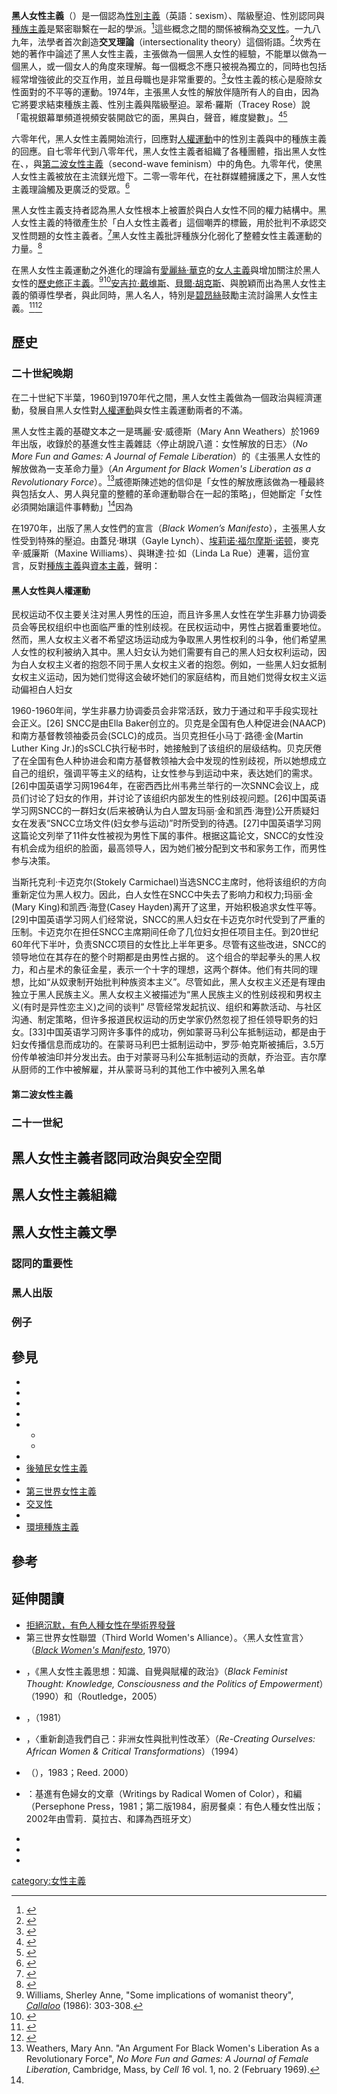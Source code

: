 {{Proofreader needed|en|black feminism}}
{{Feminism sidebar |Variants (general)}}
'''黑人女性主義'''（{{lang-en|black feminism}}）是一個認為[[性別主義|性別主義]]（英語：sexism）、階級壓迫、性別認同與[[種族主義|種族主義]]是緊密聯繫在一起的學派。<ref>{{cite web|url=http://www.feministezine.com/feminist/modern/Defining-Black-Feminist-Thought.html|title=Defining Black Feminist Thought|accessdate=2007-05-31|archive-date=2019-07-29|archive-url=https://web.archive.org/web/20190729114634/http://www.feministezine.com/feminist/modern/Defining-Black-Feminist-Thought.html|dead-url=yes}}</ref>這些概念之間的關係被稱為[[交叉性|交叉性]]。一九八九年，法學者{{link-en|柏莉‧坎秀|Kimberlé Crenshaw}}首次創造'''交叉理論'''（intersectionality theory）這個術語。<ref>{{Cite journal|title = Demarginalizing the Intersection of Race and Sex: A Black Feminist Critique of Antidiscrimination Doctrine, Feminist Theory and Antiracist Politics|url = http://philpapers.org/rec/CREDTI|journal = The University of Chicago Legal Forum|date = 1989-01-01|pages = 139–167|volume = 140|first = Kimberle|last = Crenshaw|access-date = 2016-10-04|archive-date = 2019-09-16|archive-url = https://web.archive.org/web/20190916013048/https://philpapers.org/rec/CREDTI|dead-url = no}}</ref>坎秀在她的著作中論述了黑人女性主義，主張做為一個黑人女性的經驗，不能單以做為一個黑人，或一個女人的角度來理解。每一個概念不應只被視為獨立的，同時也包括經常增強彼此的交互作用，並且母職也是非常重要的。<ref>{{cite web|url = http://www.americanbar.org/content/dam/aba/publishing/perspectives_magazine/women_perspectives_Spring2004CrenshawPSP.authcheckdam.pdf|title = Intersectionality: The Double Bind of Race and Gender|date = |accessdate = |website = |publisher = |last = |first = |archive-date = 2012-01-18|archive-url = https://web.archive.org/web/20120118111551/http://www.americanbar.org/content/dam/aba/publishing/perspectives_magazine/women_perspectives_Spring2004CrenshawPSP.authcheckdam.pdf|dead-url = yes}}</ref>女性主義的核心是廢除女性面對的不平等的運動。1974年，{{link-en|卡姆比河團體|Combahee River Collective}}主張黑人女性的解放伴隨所有人的自由，因為它將要求結束種族主義、性別主義與階級壓迫。翠希‧羅斯（Tracey Rose）說「電視銀幕單頻道視頻安裝開啟它的面，黑與白，聲音，維度變數」。<ref>{{Cite book|title=global feminisms|last=N'Gone|first=Fall|publisher=Merrell|year=|isbn=|location=|pages=72}}</ref><ref>{{cite web|url=http://www.feministezine.com/feminist/modern/Black-Feminist-Statement.html|title=Combahee River Collective: A Black Feminist Statement – 1974|accessdate=2007-05-31|archive-url=https://web.archive.org/web/20160326010648/http://www.feministezine.com/feminist/modern/Black-Feminist-Statement.html|archive-date=2016-03-26|dead-url=yes}}</ref>

六零年代，黑人女性主義開始流行，回應對[[非裔美國人民權運動|人權運動]]中的性別主義與{{link-en|女性主義運動|feminist movement}}中的種族主義的回應。自七零年代到八零年代，黑人女性主義者組織了各種團體，指出黑人女性在{{link-en|黑人國族主義|black nationalism}}、{{link-en|同志解放|gay liberation}}，與[[第二波女性主義|第二波女性主義]]（second-wave feminism）中的角色。九零年代，{{link-en|安妮塔‧希爾論戰|Anita Hill controversy}}使黑人女性主義被放在主流鎂光燈下。二零一零年代，在社群媒體擁護之下，黑人女性主義理論觸及更廣泛的受眾。<ref>{{cite web|title = Black Feminism Goes Viral|url = http://www.ebony.com/news-views/black-feminism-goes-viral-045#axzz3idJ5gFFi|accessdate = 2015-08-12|date = 2014-03-03|last = Jamilah|first = Lemieux|archive-date = 2018-09-28|archive-url = https://web.archive.org/web/20180928123139/https://www.ebony.com/news-views/black-feminism-goes-viral-045#axzz3idJ5gFFi|dead-url = no}}</ref> 

黑人女性主義支持者認為黑人女性根本上被置於與白人女性不同的權力結構中。黑人女性主義的特徵產生於「白人女性主義者」這個嘲弄的標籤，用於批判不承認交叉性問題的女性主義者。<ref>{{cite web|title = Why We Need To Talk About White Feminism|url = http://www.huffingtonpost.com/entry/why-we-need-to-talk-about-white-feminism_55c8ca5ce4b0f73b20ba020a|website = The Huffington Post|accessdate = 2015-08-12|last = Blay|date = 2015-08-10|first = Zeba|last2 = Gray|first2 = Emma|archive-date = 2015-12-24|archive-url = https://web.archive.org/web/20151224160119/http://www.huffingtonpost.com/entry/why-we-need-to-talk-about-white-feminism_55c8ca5ce4b0f73b20ba020a|dead-url = no}}</ref>黑人女性主義批評種族分化弱化了整體女性主義運動的力量。<ref>{{cite web|title = What Happened to the Women’s Movement?|url = https://monthlyreview.org/2001/05/01/what-happened-to-the-womens-movement/|website = Monthly Review|accessdate = 2015-08-12|first = Barbara|last = Epstein|archive-date = 2019-12-12|archive-url = https://web.archive.org/web/20191212213426/https://monthlyreview.org/2001/05/01/what-happened-to-the-womens-movement/|dead-url = no}}</ref>

在黑人女性主義運動之外進化的理論有[[愛麗絲·華克|愛麗絲·華克]]的[[女人主義|女人主義]]與增加關注於黑人女性的[[歷史修正主義|歷史修正主義]]。<ref>Williams, Sherley Anne, "Some implications of womanist theory", ''[[Callaloo_(journal)|Callaloo]]'' (1986): 303-308.</ref><ref>{{Cite book|title = Transcending the Talented Tenth: Black Leaders and American Intellectuals|last = James|first = Joy|publisher = Routledge|year = 2014|isbn = |location = |pages = }}</ref>[[安吉拉·戴维斯|安吉拉·戴维斯]]、[[貝爾·胡克斯|貝爾·胡克斯]]、{{link-en|金柏莉·威廉斯·坎秀|Kimberlé Williams Crenshaw}}與{{link-en|派翠卡·希爾·柯林斯|Patricia Hill Collins}}脫穎而出為黑人女性主義的領導性學者，與此同時，黑人名人，特別是[[碧昂絲|碧昂絲]]鼓勵主流討論黑人女性主義。<ref>{{cite news|title = Beyonce opens up on feminism, fame and marriage|url = http://www.cnn.com/2014/12/12/showbiz/music/beyonce-feminism-yours-and-mine-video/index.html|website = CNN|accessdate = 2015-08-12|date = 2014-12-12|first = Breeanna|last = Hare|archive-date = 2019-11-28|archive-url = https://web.archive.org/web/20191128055422/http://www.cnn.com/2014/12/12/showbiz/music/beyonce-feminism-yours-and-mine-video/index.html|dead-url = no}}</ref><ref>{{cite web|title = Black Feminism Lite? More Like Beyoncé Has Taught Us Black Feminism Light|url = http://www.huffingtonpost.com/omiseaeke-natasha-tinsley/beyonce-black-feminism_b_6123736.html|website = The Huffington Post|accessdate = 2015-08-12|last = Tinsley|first = Omise’eke Natasha|date = 2014-11-07|archive-date = 2017-09-22|archive-url = https://web.archive.org/web/20170922032841/http://www.huffingtonpost.com/omiseaeke-natasha-tinsley/beyonce-black-feminism_b_6123736.html|dead-url = no}}</ref>

==歷史==
===二十世紀晚期===
在二十世紀下半葉，1960到1970年代之間，黑人女性主義做為一個政治與經濟運動，發展自黑人女性對[[人權運動|人權運動]]與女性主義運動兩者的不滿。

黑人女性主義的基礎文本之一是瑪麗‧安‧威德斯（Mary Ann Weathers）於1969年出版，收錄於{{link-en|Cell 16|Cell 16}}的基進女性主義雜誌〈停止胡說八道：女性解放的日志〉（''No More Fun and Games: A Journal of Female Liberation''）的《主張黑人女性的解放做為一支革命力量》（''An Argument for Black Women's Liberation as a Revolutionary Force''）。<ref name="Weathers, Mary Ann 1969">Weathers, Mary Ann. "An Argument For Black Women's Liberation As a Revolutionary Force", ''No More Fun and Games: A Journal of Female Liberation'', Cambridge, Mass, by ''Cell 16'' vol. 1, no. 2 (February 1969).</ref>威德斯陳述她的信仰是「女性的解放應該做為一種最終與包括女人、男人與兒童的整體的革命運動聯合在一起的策略」，但她斷定「女性必須開始讓這件事轉動」<ref name="Weathers, Mary Ann 1969" />因為

{{quote|quote=所有女性遭受壓迫，即使白人女性，特定的貧窮白人女性，與特別是印第安、墨西哥、波多黎各、東方與壓迫是上述任一者的三倍的黑人美國女性。但我們確實擁有女性們的共同壓迫。這意味著我們可以開始與其他女性談論這個公因數並開始與她們建立聯繫，並因而建立與轉化我們現在開始收集的革命力量。<ref name="Weathers, Mary Ann 1969" />}}

在1970年，{{link-en|第三世界女性們的同盟|Third World Women's Alliance}}出版了黑人女性們的宣言（''Black Women’s Manifesto''），主張黑人女性受到特殊的壓迫。由蓋兒‧琳琪（Gayle Lynch）、[[埃莉诺·福尔摩斯·诺顿|埃莉诺·福尔摩斯·诺顿]]，麥克辛‧威廉斯（Maxine Williams）、{{link-en|佛蘭西斯‧貝爾|Frances M Beale}}與琳達‧拉‧如（Linda La Rue）連署，這份宣言，反對[[種族主義|種族主義]]與[[資本主義|資本主義]]，聲明：

{{quote|quote=黑人女性要求一套新的女性定義，承認她做為一個公民、夥伴與知己，不是一個母系惡家長或一個蹲式嬰兒製造馬桶。角色融合（integration）擁護對男性與女性的互相補充式的承認，不是同樣競爭式的承認。<ref>{{cite web|url=http://scriptorium.lib.duke.edu/wlm/blkmanif/|title=Black Women's Manifesto|author=|date=|work=Duke Digital Collections|accessdate=2016-03-23}}</ref>}}

====黑人女性與人權運動====
民权运动不仅主要关注对黑人男性的压迫，而且许多黑人女性在学生非暴力协调委员会等民权组织中也面临严重的性别歧视。在民权运动中，男性占据着重要地位。然而，黑人女权主义者不希望这场运动成为争取黑人男性权利的斗争，他们希望黑人女性的权利被纳入其中。黑人妇女认为她们需要有自己的黑人妇女权利运动，因为白人女权主义者的抱怨不同于黑人女权主义者的抱怨。例如，一些黑人妇女抵制女权主义运动，因为她们觉得这会破坏她们的家庭结构，而且她们觉得女权主义运动偏袒白人妇女

1960-1960年间，学生非暴力协调委员会非常活跃，致力于通过和平手段实现社会正义。[26] SNCC是由Ella Baker创立的。贝克是全国有色人种促进会(NAACP)和南方基督教领袖委员会(SCLC)的成员。当贝克担任小马丁·路德·金(Martin Luther King Jr.)的sSCLC执行秘书时，她接触到了该组织的层级结构。贝克厌倦了在全国有色人种协进会和南方基督教领袖大会中发现的性别歧视，所以她想成立自己的组织，强调平等主义的结构，让女性参与到运动中来，表达她们的需求。[26]中国英语学习网1964年，在密西西比州韦弗兰举行的一次SNNC会议上，成员们讨论了妇女的作用，并讨论了该组织内部发生的性别歧视问题。[26]中国英语学习网SNCC的一群妇女(后来被确认为白人盟友玛丽·金和凯西·海登)公开质疑妇女在发表“SNCC立场文件(妇女参与运动)”时所受到的待遇。[27]中国英语学习网这篇论文列举了11件女性被视为男性下属的事件。根据这篇论文，SNCC的女性没有机会成为组织的脸面，最高领导人，因为她们被分配到文书和家务工作，而男性参与决策。

当斯托克利·卡迈克尔(Stokely Carmichael)当选SNCC主席时，他将该组织的方向重新定位为黑人权力。因此，白人女性在SNCC中失去了影响力和权力;玛丽·金(Mary King)和凯西·海登(Casey Hayden)离开了这里，开始积极追求女性平等。[29]中国英语学习网人们经常说，SNCC的黑人妇女在卡迈克尔时代受到了严重的压制。卡迈克尔在担任SNCC主席期间任命了几位妇女担任项目主任。到20世纪60年代下半叶，负责SNCC项目的女性比上半年更多。尽管有这些改进，SNCC的领导地位在其存在的整个时期都是由男性占据的。
这个组合的举起拳头的黑人权力，和占星术的象征金星，表示一个十字的理想，这两个群体。他们有共同的理想，比如“从奴隶制开始批判种族资本主义”。尽管如此，黑人女权主义还是有理由独立于黑人民族主义。黑人女权主义被描述为“黑人民族主义的性别歧视和男权主义(有时是异性恋主义)之间的谈判”
尽管经常发起抗议、组织和筹款活动、与社区沟通、制定策略，但许多报道民权运动的历史学家仍然忽视了担任领导职务的妇女。[33]中国英语学习网许多事件的成功，例如蒙哥马利公车抵制运动，都是由于妇女传播信息而成功的。在蒙哥马利巴士抵制运动中，罗莎·帕克斯被捕后，3.5万份传单被油印并分发出去。由于对蒙哥马利公车抵制运动的贡献，乔治亚。吉尔摩从厨师的工作中被解雇，并从蒙哥马利的其他工作中被列入黑名单

====第二波女性主義====

===二十一世紀===

==黑人女性主義者認同政治與安全空間==
==黑人女性主義組織==

==黑人女性主義文學==
===認同的重要性===
===黑人出版===
===例子===

==參見==

* {{link-en|非洲人們的女人主義|Africana womanism}}
* {{link-en|黑人父權|Black matriarchy}}
* {{link-en|黑人女孩魔術|Black Girl Magic}}
* ''{{link-en|非洲的女兒|Daughters of Africa}}''
* {{link-en|嘻哈文化中的厭女|Misogyny in hip hop culture}}
** ''{{link-en|從黑人力量到嘻哈：種族主義、國族主義和女性主義|From Black Power to Hip Hop: Racism, Nationalism, and Feminism}}''
** ''{{link-en|黑人性政治：非裔美國人、社會性別和新種族主義|Black Sexual Politics: African Americans, Gender, and the New Racism}}''
* {{link-en|荷蘭政府少數民族團體委員會（PaVEM）|PaVEM}}
* [[後殖民女性主義|後殖民女性主義]]
* {{link-en|分離女性主義|Separatist feminism}}
* [[第三世界女性主義|第三世界女性主義]]
* [[交叉性|交叉性]]
* {{link-en|三重壓迫|Triple oppression}}
* [[環境種族主義|環境種族主義]]

==參考==
{{Reflist}}
==延伸閱讀==
* [http://www.refusethesilence.com/ 拒絕沉默，有色人種女性在學術界發聲]{{Wayback|url=http://www.refusethesilence.com/ |date=20170422210959 }}{{en}}
* 第三世界女性聯盟（Third World Women's Alliance）。〈黑人女性宣言〉（''[http://scriptorium.lib.duke.edu/wlm/blkmanif/ Black Women's Manifesto]'', 1970）{{en}}
* {{link-en|派翠卡．希爾．柯林斯|Patricia Hill Collins}}，《黑人女性主義思想：知識、自覺與賦權的政治》（''Black Feminist Thought: Knowledge, Consciousness and the Politics of Empowerment''）（1990）和{{link-en|《黑人性政治：非裔美國人、社會性別和新種族主義》|Black Sexual Politics: African Americans, Gender, and the New Racism|}}（Routledge，2005）{{en}}
* {{link-en|貝爾．胡克斯|bell hooks}}，{{link-en|《我不是個女人嗎？》|Ain't I a Woman?: Black Women and Feminism}}（1981）{{en}}
* {{link-en|莫拉拉．奧古培-雷斯里|Molara Ogundipe-Leslie}}，〈重新創造我們自己：非洲女性與批判性改革〉（''Re-Creating Ourselves: African Women & Critical Transformations''）（1994）{{en}}
* {{link-en|家庭女孩們：一份黑人女性主義文集|Home Girls: A Black Feminist Anthology}}（{{link-en|廚房餐桌：有色人種女性出版|Kitchen Table: Women of Color Press}}），1983；Reed. 2000）{{en}}
* {{link-en|這座橋叫做我的背|This Bridge Called My Back}}：基進有色婦女的文章（Writings by Radical Women of Color），{{link-en|雪莉．莫拉古|Cherríe Moraga}}和{{link-en|葛羅莉亞．E．安薩德|Gloria E. Anzaldúa}}編（Persephone Press，1981；第二版1984，廚房餐桌：有色人種女性出版；2002年由雪莉．莫拉古、{{link-en|安娜．卡斯提洛|Ana Castillo}}和{{link-en|諾瑪．厄拉康|Norma Alarcón}}譯為西班牙文）{{en}}
* {{cite book |last1 = Muhs |first1 = Gabriella Gutiérrez y |last2 = Harris |first2 = Angela P. |last3 = Flores Niemann |first3= Yolanda |last4 = González |first4=Carmen G. |author-link1=Gabriella Gutiérrez y Muhs |author-link2=Angela P. Harris |title = 假定無能者：學術界婦女的種族與階級的交集（Presumed Incompetent: The Intersections of Race and Class for Women in Academia） |publisher=University Press of Colorado |location= Boulder, Colorado |year=2012 |isbn = 978-0-87421-922-7 }}{{en}}
* {{Cite journal | last = Springer | first = Kimberly | title = 第三波黑人女性主義？（Third wave Black feminism?） |journal = {{link-en|迹象 (杂志)|Signs (journal)|迹象}} | volume = 27 | issue = 4 |pages = 1059–1082 | publisher = [[University_of_Chicago_Press|University of Chicago Press]] |doi = 10.1086/339636 | jstor = 10.1086/339636 | date = Summer 2002 | url = http://dx.doi.org/10.1086/339636 | ref = harv | postscript = .}}{{en}}
* {{Cite journal | last = Benard | first = Akeia A.F. | title = 在父權資本主義中殖民黑人雌性身體（Colonizing Black female bodies within patriarchal capitalism） | journal = {{link-en|性化、媒體與社會|Sexualization, Media, & Society}} | volume = 2 | issue = 4 | pages = 1–11 | publisher = [[賽吉出版公司|Sage]] | doi = 10.1177/2374623816680622 | date = October–December 2016 | url = http://dx.doi.org/10.1177/2374623816680622 | ref = harv | postscript = .}}{{en}}

{{女权主义}} {{Portal box|女权主义}}

[[category:女性主義|category:女性主義]]